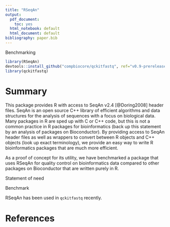 ```yaml
---
title: "RSeqAn"
output:
  pdf_document:
    toc: yes
  html_notebook: default
  html_document: default
bibliography: paper.bib
---
```


Benchmarking

```r
library(RSeqAn)
devtools::install_github("compbiocore/qckitfastq", ref="v0.9-prerelease")
library(qckitfastq)
```

# Summary

This package provides R with access to SeqAn v2.4 [@Doring2008] header files. SeqAn is an open source C++ library of efficient algorithms and data structures for the analysis of sequences with a focus on biological data. Many packages in R are sped up with C or C++ code, but this is not a common practice in R packages for bioinformatics (back up this statement by an analysis of packages on Bioconductor). By providing access to SeqAn header files as well as wrappers to convert between R objects and C++ objects (look up exact terminology), we provide an easy way to write R bioinformatics packages that are much more efficient.

As a proof of concept for its utility, we have benchmarked a package that uses RSeqAn for quality control on bioinformatics data compared to other packages on Bioconductor that are written purely in R.

Statement of need

Benchmark

RSeqAn has been used in `qckitfastq` recently.

# References